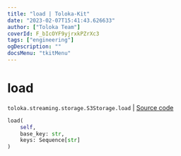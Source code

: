 ```yaml
---
title: "load | Toloka-Kit"
date: "2023-02-07T15:41:43.626633"
author: ["Toloka Team"]
coverId: F_bIcOYF9yjrxkPZrXc3
tags: ["engineering"]
ogDescription: ""
docsMenu: "tkitMenu"
---
```


# load
`toloka.streaming.storage.S3Storage.load` | [Source code](https://github.com/Toloka/toloka-kit/blob/v1.1.3/src/streaming/storage.py#L224)

```python
load(
    self,
    base_key: str,
    keys: Sequence[str]
)
```